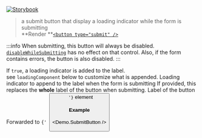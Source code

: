 
[![Storybook](https://img.shields.io/badge/Storybook-%23E06A8C?style=flat-square&logo=storybook&labelColor=%23ececec)](https://master--6181962da34217003a0d0018.chromatic.com?path=/story/form-controls-submitbutton--default-control)

> a submit button that display a loading indicator while the form is submitting<br />
> **Render **[`<button type="submit" />`](https://developer.mozilla.org/en-US/docs/Web/HTML/Element/input/checkbox)

:::info
When submitting, this button will always be disabled. [`disableWhileSubmitting`](/docs/Form/react-hook-form/api#props) has no effect on that control. Also, if the form contains errors, the button is also disabled.
:::


<Props>
  <Prop icon="cf.png" name="displayLoading" type="boolean" defaultValue="true">
    If <code>true</code>, a loading indicator is added to the label.<br/>
    see <code>loadingComponent</code> below to customize what is appended.
  </Prop>

  <Prop icon="cf.png" name="loadingComponent" type="node" defaultValue="...">
    Loading indicator to append to the label when the form is submitting
  </Prop>

  <Prop icon="cf.png" name="alternateLoadingContent" type="node">
    If provided, this replaces the <strong>whole</strong> label of the button when submitting.
  </Prop>

  <Prop icon="react.png" name="children" type="node">
    Label of the button
  </Prop>

  <Prop icon="react.png" name="{...props}" type="object">
    Forwarded to <code>{' <button /> '}</code> element
  </Prop>
</Props>

#### Example
<Demo.SubmitButton />